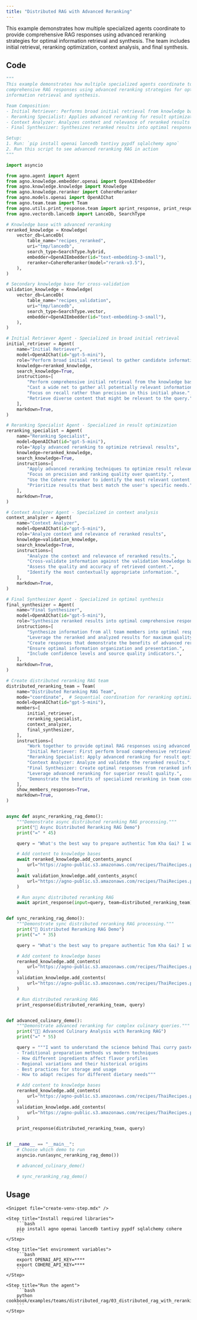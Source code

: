 ```yaml
---
title: "Distributed RAG with Advanced Reranking"
---
```


This example demonstrates how multiple specialized agents coordinate to provide comprehensive RAG responses using advanced reranking strategies for optimal information retrieval and synthesis. The team includes initial retrieval, reranking optimization, context analysis, and final synthesis.

## Code

```python cookbook/examples/teams/distributed_rag/03_distributed_rag_with_reranking.py
"""
This example demonstrates how multiple specialized agents coordinate to provide
comprehensive RAG responses using advanced reranking strategies for optimal
information retrieval and synthesis.

Team Composition:
- Initial Retriever: Performs broad initial retrieval from knowledge base
- Reranking Specialist: Applies advanced reranking for result optimization
- Context Analyzer: Analyzes context and relevance of reranked results
- Final Synthesizer: Synthesizes reranked results into optimal responses

Setup:
1. Run: `pip install openai lancedb tantivy pypdf sqlalchemy agno`
2. Run this script to see advanced reranking RAG in action
"""

import asyncio

from agno.agent import Agent
from agno.knowledge.embedder.openai import OpenAIEmbedder
from agno.knowledge.knowledge import Knowledge
from agno.knowledge.reranker import CohereReranker
from agno.models.openai import OpenAIChat
from agno.team.team import Team
from agno.utils.print_response.team import aprint_response, print_response
from agno.vectordb.lancedb import LanceDb, SearchType

# Knowledge base with advanced reranking
reranked_knowledge = Knowledge(
    vector_db=LanceDb(
        table_name="recipes_reranked",
        uri="tmp/lancedb",
        search_type=SearchType.hybrid,
        embedder=OpenAIEmbedder(id="text-embedding-3-small"),
        reranker=CohereReranker(model="rerank-v3.5"),
    ),
)

# Secondary knowledge base for cross-validation
validation_knowledge = Knowledge(
    vector_db=LanceDb(
        table_name="recipes_validation",
        uri="tmp/lancedb",
        search_type=SearchType.vector,
        embedder=OpenAIEmbedder(id="text-embedding-3-small"),
    ),
)

# Initial Retriever Agent - Specialized in broad initial retrieval
initial_retriever = Agent(
    name="Initial Retriever",
    model=OpenAIChat(id="gpt-5-mini"),
    role="Perform broad initial retrieval to gather candidate information",
    knowledge=reranked_knowledge,
    search_knowledge=True,
    instructions=[
        "Perform comprehensive initial retrieval from the knowledge base.",
        "Cast a wide net to gather all potentially relevant information.",
        "Focus on recall rather than precision in this initial phase.",
        "Retrieve diverse content that might be relevant to the query.",
    ],
    markdown=True,
)

# Reranking Specialist Agent - Specialized in result optimization
reranking_specialist = Agent(
    name="Reranking Specialist",
    model=OpenAIChat(id="gpt-5-mini"),
    role="Apply advanced reranking to optimize retrieval results",
    knowledge=reranked_knowledge,
    search_knowledge=True,
    instructions=[
        "Apply advanced reranking techniques to optimize result relevance.",
        "Focus on precision and ranking quality over quantity.",
        "Use the Cohere reranker to identify the most relevant content.",
        "Prioritize results that best match the user's specific needs.",
    ],
    markdown=True,
)

# Context Analyzer Agent - Specialized in context analysis
context_analyzer = Agent(
    name="Context Analyzer",
    model=OpenAIChat(id="gpt-5-mini"),
    role="Analyze context and relevance of reranked results",
    knowledge=validation_knowledge,
    search_knowledge=True,
    instructions=[
        "Analyze the context and relevance of reranked results.",
        "Cross-validate information against the validation knowledge base.",
        "Assess the quality and accuracy of retrieved content.",
        "Identify the most contextually appropriate information.",
    ],
    markdown=True,
)

# Final Synthesizer Agent - Specialized in optimal synthesis
final_synthesizer = Agent(
    name="Final Synthesizer",
    model=OpenAIChat(id="gpt-5-mini"),
    role="Synthesize reranked results into optimal comprehensive responses",
    instructions=[
        "Synthesize information from all team members into optimal responses.",
        "Leverage the reranked and analyzed results for maximum quality.",
        "Create responses that demonstrate the benefits of advanced reranking.",
        "Ensure optimal information organization and presentation.",
        "Include confidence levels and source quality indicators.",
    ],
    markdown=True,
)

# Create distributed reranking RAG team
distributed_reranking_team = Team(
    name="Distributed Reranking RAG Team",
    mode="coordinate",  # Sequential coordination for reranking optimization
    model=OpenAIChat(id="gpt-5-mini"),
    members=[
        initial_retriever,
        reranking_specialist,
        context_analyzer,
        final_synthesizer,
    ],
    instructions=[
        "Work together to provide optimal RAG responses using advanced reranking.",
        "Initial Retriever: First perform broad comprehensive retrieval.",
        "Reranking Specialist: Apply advanced reranking for result optimization.",
        "Context Analyzer: Analyze and validate the reranked results.",
        "Final Synthesizer: Create optimal responses from reranked information.",
        "Leverage advanced reranking for superior result quality.",
        "Demonstrate the benefits of specialized reranking in team coordination.",
    ],
    show_members_responses=True,
    markdown=True,
)


async def async_reranking_rag_demo():
    """Demonstrate async distributed reranking RAG processing."""
    print("🎯 Async Distributed Reranking RAG Demo")
    print("=" * 45)

    query = "What's the best way to prepare authentic Tom Kha Gai? I want traditional methods and modern variations."

    # Add content to knowledge bases
    await reranked_knowledge.add_contents_async(
        url="https://agno-public.s3.amazonaws.com/recipes/ThaiRecipes.pdf"
    )
    await validation_knowledge.add_contents_async(
        url="https://agno-public.s3.amazonaws.com/recipes/ThaiRecipes.pdf"
    )

    # Run async distributed reranking RAG
    await aprint_response(input=query, team=distributed_reranking_team)


def sync_reranking_rag_demo():
    """Demonstrate sync distributed reranking RAG processing."""
    print("🎯 Distributed Reranking RAG Demo")
    print("=" * 35)

    query = "What's the best way to prepare authentic Tom Kha Gai? I want traditional methods and modern variations."

    # Add content to knowledge bases
    reranked_knowledge.add_contents(
        url="https://agno-public.s3.amazonaws.com/recipes/ThaiRecipes.pdf"
    )
    validation_knowledge.add_contents(
        url="https://agno-public.s3.amazonaws.com/recipes/ThaiRecipes.pdf"
    )

    # Run distributed reranking RAG
    print_response(distributed_reranking_team, query)


def advanced_culinary_demo():
    """Demonstrate advanced reranking for complex culinary queries."""
    print("👨‍🍳 Advanced Culinary Analysis with Reranking RAG")
    print("=" * 55)

    query = """I want to understand the science behind Thai curry pastes. Can you explain:
    - Traditional preparation methods vs modern techniques
    - How different ingredients affect flavor profiles
    - Regional variations and their historical origins
    - Best practices for storage and usage
    - How to adapt recipes for different dietary needs"""

    # Add content to knowledge bases
    reranked_knowledge.add_contents(
        url="https://agno-public.s3.amazonaws.com/recipes/ThaiRecipes.pdf"
    )
    validation_knowledge.add_contents(
        url="https://agno-public.s3.amazonaws.com/recipes/ThaiRecipes.pdf"
    )

    print_response(distributed_reranking_team, query)


if __name__ == "__main__":
    # Choose which demo to run
    asyncio.run(async_reranking_rag_demo())

    # advanced_culinary_demo()

    # sync_reranking_rag_demo()
```

## Usage

<Steps>

    <Snippet file="create-venv-step.mdx" />

    <Step title="Install required libraries">
        ```bash
        pip install agno openai lancedb tantivy pypdf sqlalchemy cohere
        ```
    </Step>

    <Step title="Set environment variables">
        ```bash
        export OPENAI_API_KEY=****
        export COHERE_API_KEY=****
        ```
    </Step>

    <Step title="Run the agent">
        ```bash
        python cookbook/examples/teams/distributed_rag/03_distributed_rag_with_reranking.py
        ```
    </Step>

</Steps>